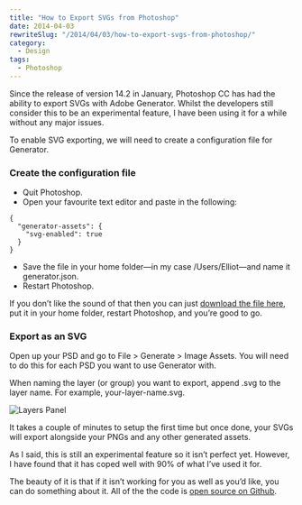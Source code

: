 ```yaml
---
title: "How to Export SVGs from Photoshop"
date: 2014-04-03
rewriteSlug: "/2014/04/03/how-to-export-svgs-from-photoshop/"
category:
  - Design
tags:
  - Photoshop
---
```


Since the release of version 14.2 in January, Photoshop CC has had the ability to export SVGs with Adobe Generator. Whilst the developers still consider this to be an experimental feature, I have been using it for a while without any major issues.

To enable SVG exporting, we will need to create a configuration file for Generator.

### Create the configuration file

- Quit Photoshop.
- Open your favourite text editor and paste in the following:

```
{
  "generator-assets": {
    "svg-enabled": true
  }
}
```

- Save the file in your home folder—in my case /Users/Elliot—and name it generator.json.
- Restart Photoshop.

If you don’t like the sound of that then you can just [download the file here](http://c.elliotekj.com/UlaA/download/generator.json.zip), put it in your home folder, restart Photoshop, and you’re good to go.

### Export as an SVG

Open up your PSD and go to File \> Generate \> Image Assets. You will need to do this for each PSD you want to use Generator with.

When naming the layer (or group) you want to export, append .svg to the layer name. For example, your-layer-name.svg.

![Layers Panel](./layers-panel.png)

It takes a couple of minutes to setup the first time but once done, your SVGs will export alongside your PNGs and any other generated assets.

As I said, this is still an experimental feature so it isn’t perfect yet. However, I have found that it has coped well with 90% of what I’ve used it for.

The beauty of it is that if it isn’t working for you as well as you’d like, you can do something about it. All of the the code is [open source on Github](https://github.com/adobe-photoshop).
  